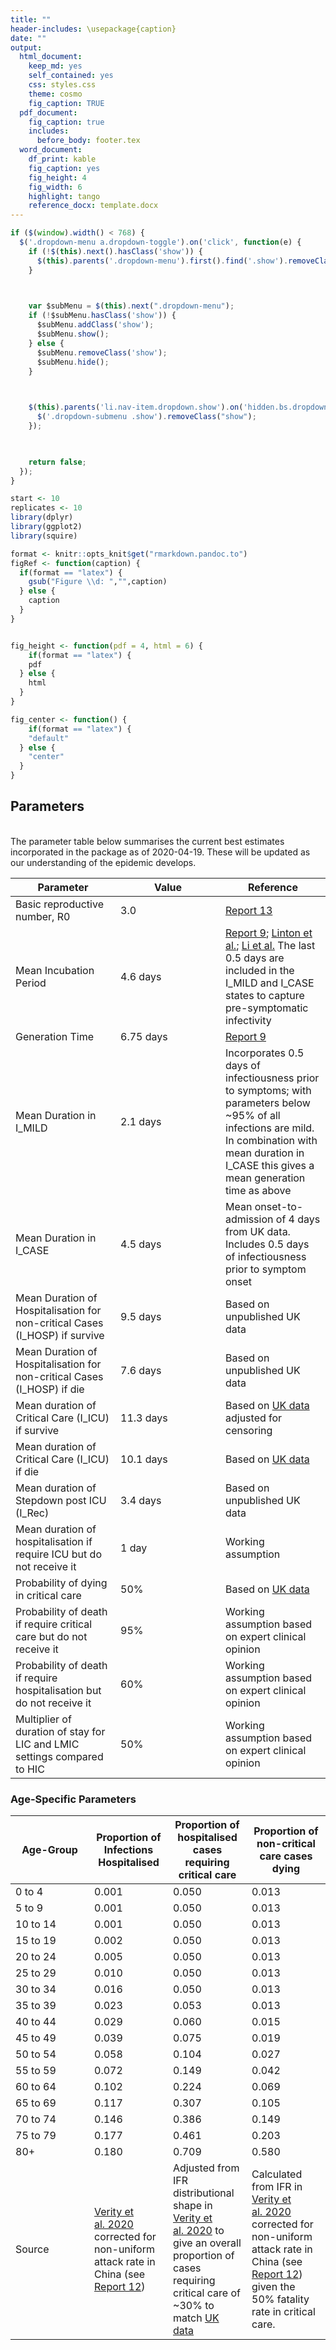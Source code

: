 ```yaml
---
title: ""
header-includes: \usepackage{caption}
date: ""
output:
  html_document:
    keep_md: yes
    self_contained: yes
    css: styles.css
    theme: cosmo
    fig_caption: TRUE
  pdf_document: 
    fig_caption: true
    includes: 
      before_body: footer.tex
  word_document:
    df_print: kable
    fig_caption: yes
    fig_height: 4
    fig_width: 6
    highlight: tango
    reference_docx: template.docx
---
```


```js

if ($(window).width() < 768) {
  $('.dropdown-menu a.dropdown-toggle').on('click', function(e) {
    if (!$(this).next().hasClass('show')) {
      $(this).parents('.dropdown-menu').first().find('.show').removeClass("show");
    }

 

    var $subMenu = $(this).next(".dropdown-menu");
    if (!$subMenu.hasClass('show')) {
      $subMenu.addClass('show');
      $subMenu.show();
    } else {
      $subMenu.removeClass('show');
      $subMenu.hide();
    }

 

    $(this).parents('li.nav-item.dropdown.show').on('hidden.bs.dropdown', function(e) {
      $('.dropdown-submenu .show').removeClass("show");
    });

 

    return false;
  });
}

```

```r
start <- 10
replicates <- 10
library(dplyr)
library(ggplot2)
library(squire)

format <- knitr::opts_knit$get("rmarkdown.pandoc.to")
figRef <- function(caption) {
  if(format == "latex") {
    gsub("Figure \\d: ","",caption)
  } else {
    caption
  }
}


fig_height <- function(pdf = 4, html = 6) {
    if(format == "latex") {
    pdf
  } else {
    html
  }
}

fig_center <- function() {
    if(format == "latex") {
    "default"
  } else {
    "center"
  }
}


```

## Parameters

<br> 
The parameter table below summarises the current best estimates incorporated in the package as of 2020-04-19. These will be updated as our understanding of the epidemic develops.

| **Parameter** | **Value** | **Reference** |
| --- | --- | --- |
| Basic reproductive number, R0 | 3.0 | [Report 13](https://www.imperial.ac.uk/mrc-global-infectious-disease-analysis/covid-19/report-13-europe-npi-impact/) |
| Mean Incubation Period | 4.6 days | [Report 9](https://www.imperial.ac.uk/mrc-global-infectious-disease-analysis/covid-19/report-9-impact-of-npis-on-covid-19/); [Linton et al.](https://www.medrxiv.org/content/medrxiv/early/2020/01/28/2020.01.26.20018754.full.pdf); [Li et al.](https://www.nejm.org/doi/full/10.1056/NEJMoa2001316) The last 0.5 days are included in the I_MILD and I_CASE states to capture pre-symptomatic infectivity |
| Generation Time | 6.75 days | [Report 9](https://www.imperial.ac.uk/mrc-global-infectious-disease-analysis/covid-19/report-9-impact-of-npis-on-covid-19/) |
| Mean Duration in I\_MILD | 2.1 days | Incorporates 0.5 days of infectiousness prior to symptoms; with parameters below ~95% of all infections are mild. In combination with mean duration in I\_CASE this gives a mean generation time as above |
| Mean Duration in I\_CASE | 4.5 days | Mean onset-to-admission of 4 days from UK data. Includes 0.5 days of infectiousness prior to symptom onset |
| Mean Duration of Hospitalisation for non-critical Cases (I\_HOSP) if survive | 9.5 days | Based on unpublished UK data |
| Mean Duration of Hospitalisation for non-critical Cases (I\_HOSP) if die | 7.6 days | Based on unpublished UK data |
| Mean duration of Critical Care (I\_ICU) if survive | 11.3 days | Based on [UK data](https://www.icnarc.org/Our-Audit/Audits/Cmp/Reports) adjusted for censoring |
| Mean duration of Critical Care (I\_ICU) if die | 10.1 days | Based on [UK data](https://www.icnarc.org/Our-Audit/Audits/Cmp/Reports) |
| Mean duration of Stepdown post ICU (I\_Rec) | 3.4 days | Based on unpublished UK data |
| Mean duration of hospitalisation if require ICU but do not receive it | 1 day | Working assumption |
| Probability of dying in critical care | 50% | Based on [UK data](https://www.icnarc.org/Our-Audit/Audits/Cmp/Reports) |
| Probability of death if require critical care but do not receive it | 95% | Working assumption based on expert clinical opinion |
| Probability of death if require hospitalisation but do not receive it | 60% | Working assumption based on expert clinical opinion |
| Multiplier of duration of stay for LIC and LMIC settings compared to HIC | 50% | Working assumption based on expert clinical opinion |

### Age-Specific Parameters

| **Age-Group** | **Proportion of Infections Hospitalised** | **Proportion of hospitalised cases requiring critical care** | **Proportion of non-critical care cases dying** |
| --- | --- | --- | --- |
| 0 to 4 | 0.001 | 0.050 | 0.013 |
| 5 to 9 | 0.001 | 0.050 | 0.013 |
| 10 to 14 | 0.001 | 0.050 | 0.013 |
| 15 to 19 | 0.002 | 0.050 | 0.013 |
| 20 to 24 | 0.005 | 0.050 | 0.013 |
| 25 to 29 | 0.010 | 0.050 | 0.013 |
| 30 to 34 | 0.016 | 0.050 | 0.013 |
| 35 to 39 | 0.023 | 0.053 | 0.013 |
| 40 to 44 | 0.029 | 0.060 | 0.015 |
| 45 to 49 | 0.039 | 0.075 | 0.019 |
| 50 to 54 | 0.058 | 0.104 | 0.027 |
| 55 to 59 | 0.072 | 0.149 | 0.042 |
| 60 to 64 | 0.102 | 0.224 | 0.069 |
| 65 to 69 | 0.117 | 0.307 | 0.105 |
| 70 to 74 | 0.146 | 0.386 | 0.149 |
| 75 to 79 | 0.177 | 0.461 | 0.203 |
| 80+ | 0.180 | 0.709 | 0.580 |
| Source | [Verity et al. 2020](https://www.thelancet.com/pdfs/journals/laninf/PIIS1473-3099(20)30243-7.pdf) corrected for non-uniform attack rate in China (see [Report 12](https://www.imperial.ac.uk/mrc-global-infectious-disease-analysis/covid-19/report-12-global-impact-covid-19/)) | Adjusted from IFR distributional shape in [Verity et al. 2020](https://www.thelancet.com/pdfs/journals/laninf/PIIS1473-3099(20)30243-7.pdf) to give an overall proportion of cases requiring critical care of ~30% to match [UK data](https://www.icnarc.org/Our-Audit/Audits/Cmp/Reports) | Calculated from IFR in [Verity et al. 2020](https://www.thelancet.com/pdfs/journals/laninf/PIIS1473-3099(20)30243-7.pdf) corrected for non-uniform attack rate in China (see [Report 12](https://www.imperial.ac.uk/mrc-global-infectious-disease-analysis/covid-19/report-12-global-impact-covid-19/)) given the 50% fatality rate in critical care. |
<br>
